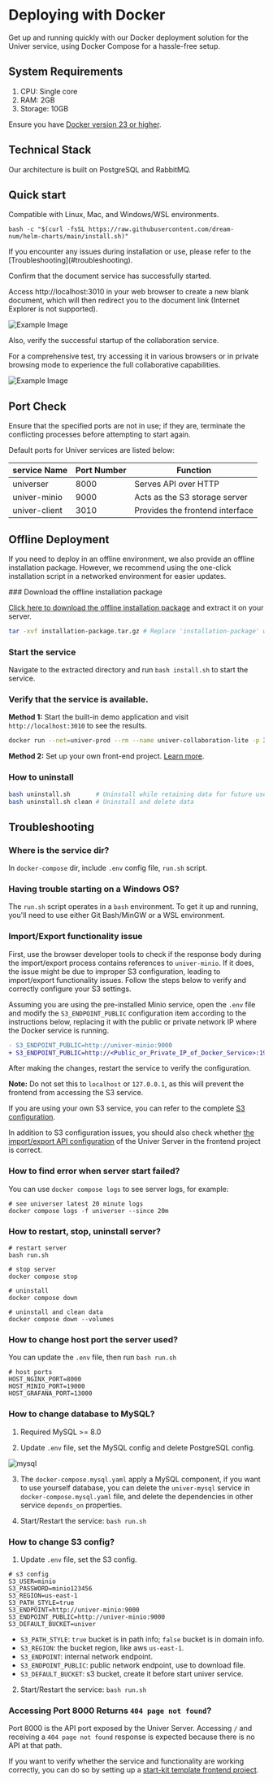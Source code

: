 
# Deploying with Docker

<BadgeGroup values={[UniverTypes.GENERAL]} value={UniverTypes.GENERAL} />

Get up and running quickly with our Docker deployment solution for the Univer service, using Docker Compose for a hassle-free setup.

## System Requirements

1. CPU: Single core
2. RAM: 2GB
3. Storage: 10GB

Ensure you have [Docker version 23 or higher](https://docs.docker.com/engine/install/).

## Technical Stack

Our architecture is built on PostgreSQL and RabbitMQ.

## Quick start

Compatible with Linux, Mac, and Windows/WSL environments.

```
bash -c "$(curl -fsSL https://raw.githubusercontent.com/dream-num/helm-charts/main/install.sh)"
```

<Callout emoji="⚠️">
  If you encounter any issues during installation or use, please refer to the [Troubleshooting](#troubleshooting).
</Callout>

Confirm that the document service has successfully started.

Access http://localhost:3010 in your web browser to create a new blank document, which will then redirect you to the document link (Internet Explorer is not supported).

![Example Image](./docker/img1.png)

Also, verify the successful startup of the collaboration service.

For a comprehensive test, try accessing it in various browsers or in private browsing mode to experience the full collaborative capabilities.

![Example Image](./docker/img2.png)

## Port Check

Ensure that the specified ports are not in use; if they are, terminate the conflicting processes before attempting to start again.

Default ports for Univer services are listed below:

| service Name | Port Number |  	Function |
| --- | --- | --- |
| universer | 8000 | Serves API over HTTP |
| univer-minio | 9000 | Acts as the S3 storage server |
| univer-client | 3010 | Provides the frontend interface |

## Offline Deployment

If you need to deploy in an offline environment, we also provide an offline installation package. However, we recommend using the one-click installation script in a networked environment for easier updates.

<Steps>
  ### Download the offline installation package

  [Click here to download the offline installation package](https://univer.ai/releases/univer-server/download) and extract it on your server.

  ```bash
  tar -xvf installation-package.tar.gz # Replace 'installation-package' with the actual file name
  ```

  ### Start the service
 
  Navigate to the extracted directory and run `bash install.sh` to start the service.

  ### Verify that the service is available.

  **Method 1:** Start the built-in demo application and visit `http://localhost:3010` to see the results.

  ```bash
  docker run --net=univer-prod --rm --name univer-collaboration-lite -p 3010:3010 univer-acr-registry.cn-shenzhen.cr.aliyuncs.com/release/univer-collaboration-lite:latest
  ```

  **Method 2:** Set up your own front-end project. [Learn more](/guides/sheet/getting-started/quickstart#install-and-run-the-frontend).
</Steps>

### How to uninstall

```bash
bash uninstall.sh       # Uninstall while retaining data for future use
bash uninstall.sh clean # Uninstall and delete data
```

## Troubleshooting <a id="troubleshooting" />

### Where is the service dir?

In `docker-compose` dir, include `.env` config file, `run.sh` script.

### Having trouble starting on a Windows OS?

The `run.sh` script operates in a `bash` environment. To get it up and running, you'll need to use either Git Bash/MinGW or a WSL environment.

### Import/Export functionality issue <a id="import-export-error" />

First, use the browser developer tools to check if the response body during the import/export process contains references to `univer-minio`. If it does, the issue might be due to improper S3 configuration, leading to import/export functionality issues. Follow the steps below to verify and correctly configure your S3 settings.

Assuming you are using the pre-installed Minio service, open the `.env` file and modify the `S3_ENDPOINT_PUBLIC` configuration item according to the instructions below, replacing it with the public or private network IP where the Docker service is running.

```diff
- S3_ENDPOINT_PUBLIC=http://univer-minio:9000
+ S3_ENDPOINT_PUBLIC=http://<Public_or_Private_IP_of_Docker_Service>:19000
```

After making the changes, restart the service to verify the configuration.

**Note:** Do not set this to `localhost` or `127.0.0.1`, as this will prevent the frontend from accessing the S3 service.

If you are using your own S3 service, you can refer to the complete [S3 configuration](#s3-config).

In addition to S3 configuration issues, you should also check whether [the import/export API configuration](/guides/sheet/features/import-export#configuration) of the Univer Server in the frontend project is correct.

### How to find error when server start failed?

You can use `docker compose logs` to see server logs, for example:

```shell
# see universer latest 20 minute logs
docker compose logs -f universer --since 20m
```

### How to restart, stop, uninstall server?

```shell
# restart server
bash run.sh

# stop server
docker compose stop

# uninstall
docker compose down

# uninstall and clean data
docker compose down --volumes
```

### How to change host port the server used?

You can update the `.env` file, then run `bash run.sh`

```
# host ports
HOST_NGINX_PORT=8000
HOST_MINIO_PORT=19000
HOST_GRAFANA_PORT=13000
```

### How to change database to MySQL?

1. Required MySQL >= 8.0

2. Update `.env` file, set the MySQL config and delete PostgreSQL config.

<Image src={mysqlImg} alt="mysql" width={500} />

3. The `docker-compose.mysql.yaml` apply a MySQL component, if you want to use yourself database, you can delete the `univer-mysql` service in `docker-compose.mysql.yaml` file, and delete the dependencies in other service `depends_on` properties.

4. Start/Restart the service: `bash run.sh`

### How to change S3 config?  <a id="s3-config"></a>

1. Update `.env` file, set the S3 config.
```shell
# s3 config
S3_USER=minio
S3_PASSWORD=minio123456
S3_REGION=us-east-1
S3_PATH_STYLE=true
S3_ENDPOINT=http://univer-minio:9000
S3_ENDPOINT_PUBLIC=http://univer-minio:9000
S3_DEFAULT_BUCKET=univer
```

- `S3_PATH_STYLE`: `true` bucket is in path info; `false` bucket is in domain info.
- `S3_REGION`: the bucket region, like aws `us-east-1`.
- `S3_ENDPOINT`: internal network endpoint.
- `S3_ENDPOINT_PUBLIC`: public network endpoint, use to download file.
- `S3_DEFAULT_BUCKET`: s3 bucket, create it before start univer service.

2. Start/Restart the service: `bash run.sh`

### Accessing Port 8000 Returns `404 page not found`?

Port 8000 is the API port exposed by the Univer Server. Accessing `/` and receiving a `404 page not found` response is expected because there is no API at that path.

If you want to verify whether the service and functionality are working correctly, you can do so by setting up a [start-kit template frontend project](/guides/sheet/getting-started/quickstart#install-and-run-the-frontend).
